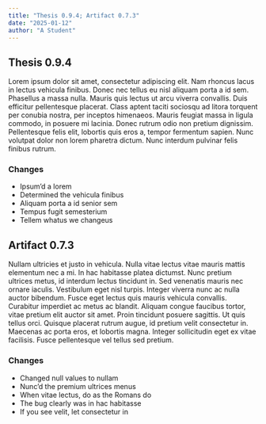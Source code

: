 ```yaml
---
title: "Thesis 0.9.4; Artifact 0.7.3"
date: "2025-01-12"
author: "A Student"
---
```


## Thesis 0.9.4

Lorem ipsum dolor sit amet, consectetur adipiscing elit. Nam rhoncus lacus in lectus vehicula finibus. Donec nec tellus eu nisl aliquam porta a id sem. Phasellus a massa nulla. Mauris quis lectus ut arcu viverra convallis. Duis efficitur pellentesque placerat. Class aptent taciti sociosqu ad litora torquent per conubia nostra, per inceptos himenaeos. Mauris feugiat massa in ligula commodo, in posuere mi lacinia. Donec rutrum odio non pretium dignissim. Pellentesque felis elit, lobortis quis eros a, tempor fermentum sapien. Nunc volutpat dolor non lorem pharetra dictum. Nunc interdum pulvinar felis finibus rutrum.

### Changes

* Ipsum'd a lorem
* Determined the vehicula finibus
* Aliquam porta a id senior sem
* Tempus fugit semesterium
* Tellem whatus we changeus

## Artifact 0.7.3

Nullam ultricies et justo in vehicula. Nulla vitae lectus vitae mauris mattis elementum nec a mi. In hac habitasse platea dictumst. Nunc pretium ultrices metus, id interdum lectus tincidunt in. Sed venenatis mauris nec ornare iaculis. Vestibulum eget nisl turpis. Integer viverra nunc ac nulla auctor bibendum. Fusce eget lectus quis mauris vehicula convallis. Curabitur imperdiet ac metus ac blandit. Aliquam congue faucibus tortor, vitae pretium elit auctor sit amet. Proin tincidunt posuere sagittis. Ut quis tellus orci. Quisque placerat rutrum augue, id pretium velit consectetur in. Maecenas ac porta eros, et lobortis magna. Integer sollicitudin eget ex vitae facilisis. Fusce pellentesque vel tellus sed pretium.

### Changes

* Changed null values to nullam
* Nunc'd the premium ultrices menus
* When vitae lectus, do as the Romans do
* The bug clearly was in hac habitasse
* If you see velit, let consectetur in

